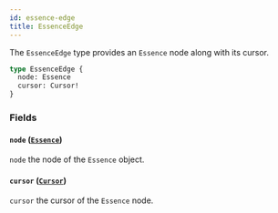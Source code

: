 ```yaml
---
id: essence-edge
title: EssenceEdge
---
```



The `EssenceEdge` type provides an `Essence` node along with its cursor.

```graphql
type EssenceEdge {
  node: Essence
  cursor: Cursor!
}
```


### Fields

#### `node` ([`Essence`](/cyberconnect/reference/objects/essence))

`node` the node of the `Essence` object.


#### `cursor` ([`Cursor`](/cyberconnect/reference/scalars/cursor))

`cursor` the cursor of the `Essence` node.




